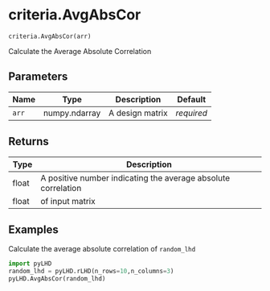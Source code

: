 # criteria.AvgAbsCor { #pyLHD.criteria.AvgAbsCor }

`criteria.AvgAbsCor(arr)`

Calculate the Average Absolute Correlation

## Parameters

| Name   | Type          | Description     | Default    |
|--------|---------------|-----------------|------------|
| `arr`  | numpy.ndarray | A design matrix | _required_ |

## Returns

| Type   | Description                                                   |
|--------|---------------------------------------------------------------|
| float  | A positive number indicating the average absolute correlation |
| float  | of input matrix                                               |

## Examples



Calculate the average absolute correlation of `random_lhd`
```python
import pyLHD
random_lhd = pyLHD.rLHD(n_rows=10,n_columns=3)
pyLHD.AvgAbsCor(random_lhd)
```